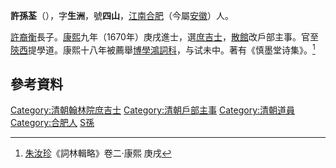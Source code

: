 '''許孫荃'''（{{bd|1640年||1688年|catIdx=X許}}），字'''生洲'''，號'''四山'''，[[江南省|江南]][[合肥|合肥]]（今屬[[安徽|安徽]]）人。

[[許裔衡|許裔衡]]長子。[[康熙|康熙]]九年（1670年）庚戌進士，選[[庶吉士|庶吉士]]，[[散館|散館]]改戶部主事。官至[[陝西|陝西]]提學道。康熙十八年被薦舉[[博學鴻詞科|博學鴻詞科]]，与试未中。著有《慎墨堂诗集》。<ref>[[朱汝珍|朱汝珍]]《詞林輯略》卷二·康熙 庚戌</ref>

==參考資料==
{{reflist}}

{{清朝人物小作品}}
{{康熙九年庚戌科殿試金榜}}
{{DEFAULTSORT:Xu許}}
[[Category:清朝翰林院庶吉士|Category:清朝翰林院庶吉士]]
[[Category:清朝戶部主事|Category:清朝戶部主事]]
[[Category:清朝道員|Category:清朝道員]]
[[Category:合肥人|Category:合肥人]]
[[Category:許姓|S孫]]